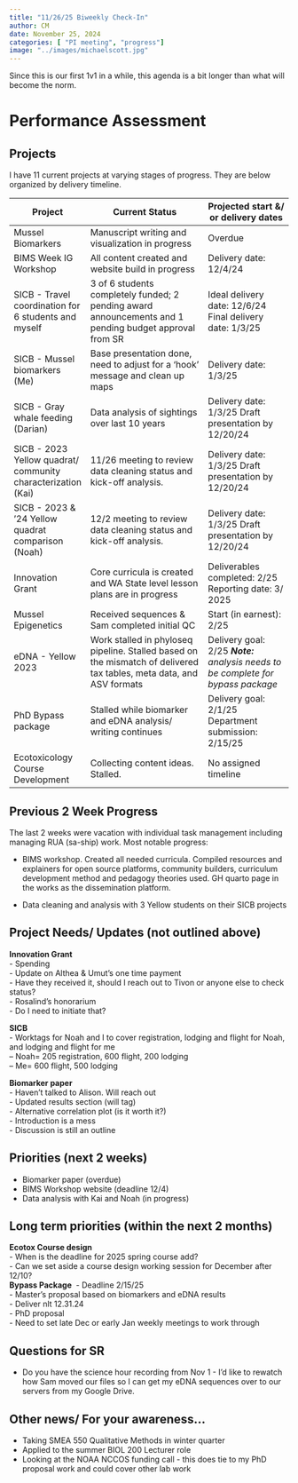 ```yaml
---
title: "11/26/25 Biweekly Check-In"
author: CM
date: November 25, 2024
categories: [ "PI meeting", "progress"]
image: "../images/michaelscott.jpg"
---
```


Since this is our first 1v1 in a while, this agenda is a bit longer than what will become the norm.\

# Performance Assessment

## Projects

I have 11 current projects at varying stages of progress. They are below organized by delivery timeline.

| Project | Current Status | Projected start &/ or delivery dates |
|------------------|-------------------------------|-----------------------|
| Mussel Biomarkers | Manuscript writing and visualization in progress | Overdue |
| BIMS Week IG Workshop | All content created and website build in progress | Delivery date: 12/4/24 |
| SICB - Travel coordination for 6 students and myself | 3 of 6 students completely funded; 2 pending award announcements and 1 pending budget approval from SR | Ideal delivery date: 12/6/24 Final delivery date: 1/3/25 |
| SICB - Mussel biomarkers (Me) | Base presentation done, need to adjust for a 'hook' message and clean up maps | Delivery date: 1/3/25 |
| SICB - Gray whale feeding (Darian) | Data analysis of sightings over last 10 years | Delivery date: 1/3/25 Draft presentation by 12/20/24 |
| SICB - 2023 Yellow quadrat/ community characterization (Kai) | 11/26 meeting to review data cleaning status and kick-off analysis. | Delivery date: 1/3/25 Draft presentation by 12/20/24 |
| SICB - 2023 & '24 Yellow quadrat comparison (Noah) | 12/2 meeting to review data cleaning status and kick-off analysis. | Delivery date: 1/3/25 Draft presentation by 12/20/24 |
| Innovation Grant | Core curricula is created and WA State level lesson plans are in progress | Deliverables completed: 2/25 Reporting date: 3/ 2025 |
| Mussel Epigenetics | Received sequences & Sam completed initial QC | Start (in earnest): 2/25 |
| eDNA - Yellow 2023 | Work stalled in phyloseq pipeline. Stalled based on the mismatch of delivered tax tables, meta data, and ASV formats | Delivery goal: 2/25 ***Note:*** *analysis needs to be complete for bypass package* |
| PhD Bypass package | Stalled while biomarker and eDNA analysis/ writing continues | Delivery goal: 2/1/25 Department submission: 2/15/25 |
| Ecotoxicology Course Development | Collecting content ideas. Stalled. | No assigned timeline |

## Previous 2 Week Progress

The last 2 weeks were vacation with individual task management including managing RUA (sa-ship) work. Most notable progress:\

-   BIMS workshop. Created all needed curricula. Compiled resources and explainers for open source platforms, community builders, curriculum development method and pedagogy theories used. GH quarto page in the works as the dissemination platform.\

-   Data cleaning and analysis with 3 Yellow students on their SICB projects\

## Project Needs/ Updates (not outlined above)

**Innovation Grant**\
- Spending\
- Update on Althea & Umut's one time payment\
- Have they received it, should I reach out to Tivon or anyone else to check status?\
- Rosalind's honorarium\
- Do I need to initiate that?\

**SICB**\
- Worktags for Noah and I to cover registration, lodging and flight for Noah, and lodging and flight for me\
-- Noah= 205 registration, 600 flight, 200 lodging\
-- Me= 600 flight, 500 lodging\

**Biomarker paper**\
- Haven't talked to Alison. Will reach out\
- Updated results section (will tag)\
- Alternative correlation plot (is it worth it?)\
- Introduction is a mess\
- Discussion is still an outline\

## Priorities (next 2 weeks)

-   Biomarker paper (overdue)
-   BIMS Workshop website (deadline 12/4)
-   Data analysis with Kai and Noah (in progress)

## Long term priorities (within the next 2 months)

**Ecotox Course design**\
- When is the deadline for 2025 spring course add?\
- Can we set aside a course design working session for December after 12/10?\
**Bypass Package**  - Deadline 2/15/25\
- Master's proposal based on biomarkers and eDNA results\
- Deliver nlt 12.31.24\
- PhD proposal\
- Need to set late Dec or early Jan weekly meetings to work through\

## Questions for SR

-   Do you have the science hour recording from Nov 1 - I'd like to rewatch how Sam moved our files so I can get my eDNA sequences over to our servers from my Google Drive.\

## Other news/ For your awareness...

-   Taking SMEA 550 Qualitative Methods in winter quarter\
-   Applied to the summer BIOL 200 Lecturer role\
-   Looking at the NOAA NCCOS funding call - this does tie to my PhD proposal work and could cover other lab work\
